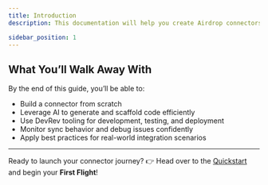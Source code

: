 ```yaml
---
title: Introduction
description: This documentation will help you create Airdrop connectors on the DevRev platform — faster and more reliably with Cursor.

sidebar_position: 1
---
```


## What You’ll Walk Away With

By the end of this guide, you’ll be able to:

- Build a connector from scratch
- Leverage AI to generate and scaffold code efficiently
- Use DevRev tooling for development, testing, and deployment
- Monitor sync behavior and debug issues confidently
- Apply best practices for real-world integration scenarios

---

Ready to launch your connector journey? 👉 Head over to the [Quickstart](/docs/getting-started/quickstart) and begin
your **First Flight**!

